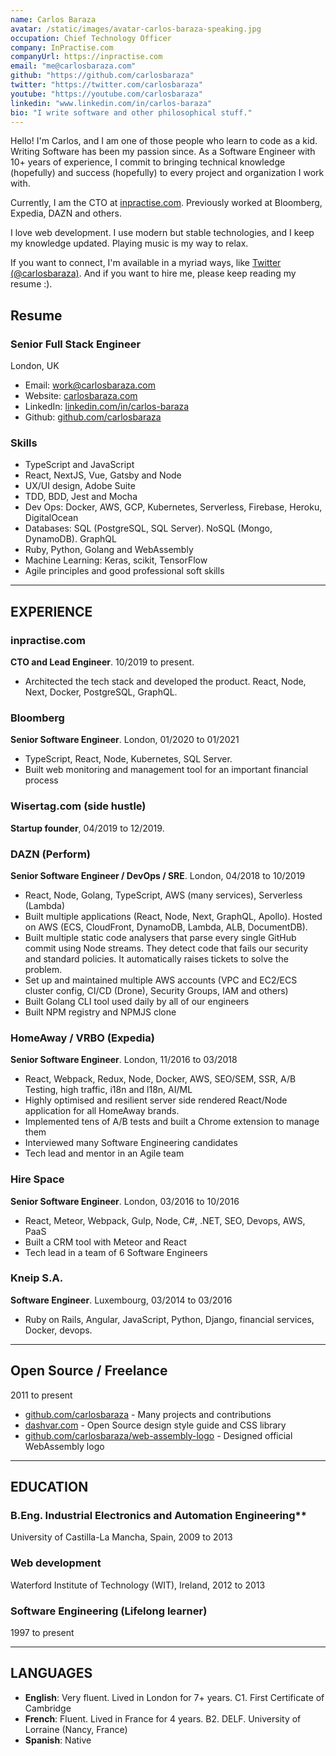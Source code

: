 ```yaml
---
name: Carlos Baraza
avatar: /static/images/avatar-carlos-baraza-speaking.jpg
occupation: Chief Technology Officer
company: InPractise.com
companyUrl: https://inpractise.com
email: "me@carlosbaraza.com"
github: "https://github.com/carlosbaraza"
twitter: "https://twitter.com/carlosbaraza"
youtube: "https://youtube.com/carlosbaraza"
linkedin: "www.linkedin.com/in/carlos-baraza"
bio: "I write software and other philosophical stuff."
---
```


Hello! I'm Carlos, and I am one of those people who learn to code as a kid. Writing Software has been my passion since. As a Software Engineer with 10+ years of experience, I commit to bringing technical knowledge (hopefully) and success (hopefully) to every project and organization I work with.

Currently, I am the CTO at [inpractise.com](https://inpractise.com). Previously worked at Bloomberg, Expedia, DAZN and others.

I love web development. I use modern but stable technologies, and I keep my knowledge updated. Playing music is my way to relax.

If you want to connect, I'm available in a myriad ways, like [Twitter (@carlosbaraza)](https://twitter.com/carlosbaraza). And if you want to hire me, please keep reading my resume :).

## Resume

### Senior Full Stack Engineer

London, UK

- Email: [work@carlosbaraza.com](mailto:work@carlosbaraza.com)
- Website: [carlosbaraza.com](https://carlosbaraza.com)
- LinkedIn: [linkedin.com/in/carlos-baraza](https://linkedin.com/in/carlos-baraza)
- Github: [github.com/carlosbaraza](https://github.com/carlosbaraza)

### Skills

- TypeScript and JavaScript
- React, NextJS, Vue, Gatsby and Node
- UX/UI design, Adobe Suite
- TDD, BDD, Jest and Mocha
- Dev Ops: Docker, AWS, GCP, Kubernetes, Serverless, Firebase, Heroku, DigitalOcean
- Databases: SQL (PostgreSQL, SQL Server). NoSQL (Mongo, DynamoDB). GraphQL
- Ruby, Python, Golang and WebAssembly
- Machine Learning: Keras, scikit, TensorFlow
- Agile principles and good professional soft skills

---

## EXPERIENCE

### inpractise.com

**CTO and Lead Engineer**. 10/2019 to present.

- Architected the tech stack and developed the product. React, Node, Next, Docker, PostgreSQL, GraphQL.

### Bloomberg

**Senior Software Engineer**. London, 01/2020 to 01/2021

- TypeScript, React, Node, Kubernetes, SQL Server.
- Built web monitoring and management tool for an important financial process

### Wisertag.com (side hustle)

**Startup founder**, 04/2019 to 12/2019.

### DAZN (Perform)

**Senior Software Engineer / DevOps / SRE**. London, 04/2018 to 10/2019

- React, Node, Golang, TypeScript, AWS (many services), Serverless (Lambda)
- Built multiple applications (React, Node, Next, GraphQL, Apollo). Hosted on AWS (ECS, CloudFront, DynamoDB, Lambda, ALB, DocumentDB).
- Built multiple static code analysers that parse every single GitHub commit using Node streams. They detect code that fails our security and standard policies. It automatically raises tickets to solve the problem.
- Set up and maintained multiple AWS accounts (VPC and EC2/ECS cluster config, CI/CD (Drone), Security Groups, IAM and others)
- Built Golang CLI tool used daily by all of our engineers
- Built NPM registry and NPMJS clone

### HomeAway / VRBO (Expedia)

**Senior Software Engineer**. London, 11/2016 to 03/2018

- React, Webpack, Redux, Node, Docker, AWS, SEO/SEM, SSR, A/B Testing, high traffic, i18n and l18n, AI/ML
- Highly optimised and resilient server side rendered React/Node application for all HomeAway brands.
- Implemented tens of A/B tests and built a Chrome extension to manage them
- Interviewed many Software Engineering candidates
- Tech lead and mentor in an Agile team

### Hire Space

**Senior Software Engineer**. London, 03/2016 to 10/2016

- React, Meteor, Webpack, Gulp, Node, C#, .NET, SEO, Devops, AWS, PaaS
- Built a CRM tool with Meteor and React
- Tech lead in a team of 6 Software Engineers

### Kneip S.A.

**Software Engineer**. Luxembourg, 03/2014 to 03/2016

- Ruby on Rails, Angular, JavaScript, Python, Django, financial services, Docker, devops.

---

## Open Source / Freelance

2011 to present

- [github.com/carlosbaraza](https://github.com/carlosbaraza) - Many projects and contributions
- [dashvar.com](https://dashvar.com) - Open Source design style guide and CSS library
- [github.com/carlosbaraza/web-assembly-logo](github.com/carlosbaraza/web-assembly-logo) - Designed official WebAssembly logo

---

## EDUCATION

### B.Eng. Industrial Electronics and Automation Engineering\*\*

University of Castilla-La Mancha, Spain, 2009 to 2013

### Web development

Waterford Institute of Technology (WIT), Ireland, 2012 to 2013

### Software Engineering (Lifelong learner)

1997 to present

---

## LANGUAGES

- **English**: Very fluent. Lived in London for 7+ years. C1. First Certificate of Cambridge
- **French**: Fluent. Lived in France for 4 years. B2. DELF. University of Lorraine (Nancy, France)
- **Spanish**: Native
